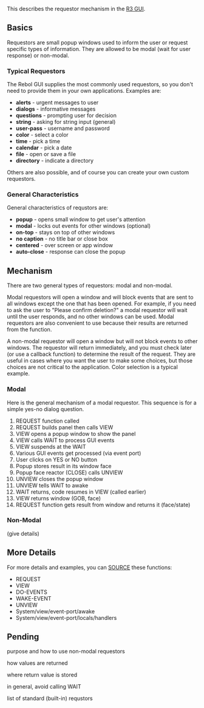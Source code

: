 {{underconstruction}}
This describes the requestor mechanism in the [[R3 GUI]].

==Basics==

Requestors are small popup windows used to inform the user or request specific types of information. They are allowed to be modal (wait for user response) or non-modal.

===Typical Requestors===

The Rebol GUI supplies the most commonly used requestors, so you don't need to provide them in your own applications. Examples are:

*'''alerts''' - urgent messages to user
*'''dialogs''' - informative messages
*'''questions''' - prompting user for decision
*'''string''' - asking for string input (general)
*'''user-pass''' - username and password
*'''color''' - select a color
*'''time''' - pick a time
*'''calendar''' - pick a date
*'''file''' - open or save a file
*'''directory''' - indicate a directory

Others are also possible, and of course you can create your own custom requestors.

===General Characteristics===

General characteristics of requstors are:

*'''popup''' - opens small window to get user's attention
*'''modal''' - locks out events for other windows (optional)
*'''on-top''' - stays on top of other windows
*'''no caption''' - no title bar or close box
*'''centered''' - over screen or app window
*'''auto-close''' - response can close the popup

==Mechanism==

There are two general types of requestors: modal and non-modal.

Modal requestors will open a window and will block events that are sent to all windows except the one that has been opened. For example, if you need to ask the user to "Please confirm deletion?" a modal requestor will wait until the user responds, and no other windows can be used. Modal requestors are also convenient to use because their results are returned from the function.

A non-modal requestor will open a window but will not block events to other windows. The requestor will return immediately, and you must check later (or use a callback function) to determine the result of the request. They are useful in cases where you want the user to make some choices, but those choices are not critical to the application. Color selection is a typical example.

===Modal===

Here is the general mechanism of a modal requestor. This sequence is for a simple yes-no dialog question.

#REQUEST function called
#REQUEST builds panel then calls VIEW
#VIEW opens a popup window to show the panel
#VIEW calls WAIT to process GUI events
#VIEW suspends at the WAIT
#Various GUI events get processed (via event port)
#User clicks on YES or NO button
#Popup stores result in its window face
#Popup face reactor (CLOSE) calls UNVIEW
#UNVIEW closes the popup window
#UNVIEW tells WAIT to awake
#WAIT returns, code resumes in VIEW (called earlier)
#VIEW returns window (GOB, face)
#REQUEST function gets result from window and returns it (face/state)

===Non-Modal===

(give details)

==More Details==

For more details and examples, you can [[SOURCE]] these functions:

*REQUEST
*VIEW
*DO-EVENTS
*WAKE-EVENT
*UNVIEW
*System/view/event-port/awake
*System/view/event-port/locals/handlers

==Pending==

purpose and how to use non-modal requestors

how values are returned

where return value is stored

in general, avoid calling WAIT

list of standard (built-in) requstors